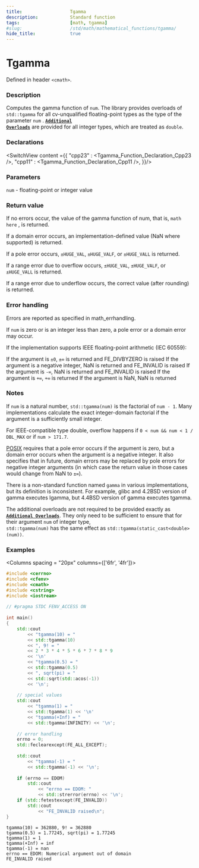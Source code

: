 ```yaml
---
title:                  Tgamma
description:            Standard function
tags:                   [math, tgamma]
#slug:                  /std/math/mathematical_functions/tgamma/
hide_title:             true
---
```




# Tgamma

Defined in header `<cmath>`.

### Description
Computes the gamma function of `num`. The library provides overloads of `std::tgamma` for all cv-unqualified floating-point types as the type of the parameter `num` <Since v='cpp23'></Since>.
<a href='#declarations'><code><b>Additional Overloads</b></code></a> are provided for all integer types, which are treated as `double`.


### Declarations

<SwitchView content ={{
    "cpp23" : <Tgamma_Function_Declaration_Cpp23 />,
    "cpp11" : <Tgamma_Function_Declaration_Cpp11 />,
}}/>


### Parameters
 
`num` - floating-point or integer value

### Return value
If no errors occur, the value of the gamma function of num, that is, `math here` , is returned.

If a domain error occurs, an implementation-defined value (NaN where supported) is returned.

If a pole error occurs, `±HUGE_VAL`, `±HUGE_VALF`, or `±HUGE_VALL` is returned.

If a range error due to overflow occurs, `±HUGE_VAL`, `±HUGE_VALF`, or `±HUGE_VALL` is returned.

If a range error due to underflow occurs, the correct value (after rounding) is returned.

### Error handling

Errors are reported as specified in math_errhandling.

If `num` is zero or is an integer less than zero, a pole error or a domain error may occur.

If the implementation supports IEEE floating-point arithmetic (IEC 60559):

If the argument is `±0`, `±∞` is returned and FE_DIVBYZERO is raised
If the argument is a negative integer, NaN is returned and FE_INVALID is raised
If the argument is `-∞`, NaN is returned and FE_INVALID is raised
If the argument is `+∞`, `+∞` is returned
If the argument is NaN, NaN is returned


### Notes
If `num` is a natural number, `std::tgamma(num)` is the factorial of `num - 1`. 
Many implementations calculate the exact integer-domain factorial if the argument is a sufficiently small integer.

For IEEE-compatible type double, overflow happens if `0 < num && num < 1 / DBL_MAX` or if `num > 171.7`.

[POSIX](https://pubs.opengroup.org/onlinepubs/9699919799/functions/tgamma.html)
requires that a pole error occurs if the argument is zero, but a domain error occurs when the argument is a negative integer. It also specifies that in future, 
domain errors may be replaced by pole errors for negative integer arguments (in which case the return value in those cases would change from NaN to `±∞`).

There is a non-standard function named `gamma` in various implementations, but its definition is inconsistent.
 For example, glibc and 4.2BSD version of gamma executes lgamma, but 4.4BSD version of gamma executes tgamma.

The additional overloads are not required to be provided exactly as <a href='#declarations'><code><b>Additional Overloads</b></code></a>.
They only need to be sufficient to ensure that for their argument `num` of integer type, <br/>
`std::tgamma(num)` has the same effect as `std::tgamma(static_cast<double>(num))`.

### Examples



<Columns spacing = "20px" columns={['6fr', '4fr']}>
<div>

```cpp
#include <cerrno>
#include <cfenv>
#include <cmath>
#include <cstring>
#include <iostream>
 
// #pragma STDC FENV_ACCESS ON
 
int main()
{
    std::cout 
        << "tgamma(10) = " 
        << std::tgamma(10)
        << ", 9! = " 
        << 2 * 3 * 4 * 5 * 6 * 7 * 8 * 9 
        << '\n'
        << "tgamma(0.5) = " 
        << std::tgamma(0.5)
        << ", sqrt(pi) = " 
        << std::sqrt(std::acos(-1)) 
        << '\n';
 
    // special values
    std::cout 
        << "tgamma(1) = " 
        << std::tgamma(1) << '\n'
        << "tgamma(+Inf) = " 
        << std::tgamma(INFINITY) << '\n';
 
    // error handling
    errno = 0;
    std::feclearexcept(FE_ALL_EXCEPT);
 
    std::cout 
        << "tgamma(-1) = "
        << std::tgamma(-1) << '\n';
 
    if (errno == EDOM)
        std::cout 
            << "errno == EDOM: " 
            << std::strerror(errno) << '\n';
    if (std::fetestexcept(FE_INVALID))
        std::cout 
            << "FE_INVALID raised\n";
}


```

</div>

<div>

```plaintext title="Possible Result"
tgamma(10) = 362880, 9! = 362880
tgamma(0.5) = 1.77245, sqrt(pi) = 1.77245
tgamma(1) = 1
tgamma(+Inf) = inf
tgamma(-1) = nan
errno == EDOM: Numerical argument out of domain
FE_INVALID raised
```

</div>
</Columns>
